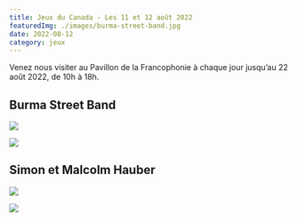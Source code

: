 ```yaml
---
title: Jeux du Canada - Les 11 et 12 août 2022
featuredImg: ./images/burma-street-band.jpg
date: 2022-08-12
category: jeux
---
```

Venez nous visiter au Pavillon de la Francophonie à chaque jour jusqu’au 22 août 2022, de 10h à 18h.

<h2 className="pt-5">Burma Street Band</h2>
<div className="row">
<div className="col-md-6 my-3">

![](./images/burma-street-band.jpg)
</div>
<div className="col-md-6 my-3">

![](./images/burma-street-band-2.jpg)
</div>
</div>

<h2 className="pt-5">Simon et Malcolm Hauber</h2>
<div className="row">
<div className="col-md-6 my-3">

![](./images/simon-malcolm.jpg)
</div>
<div className="col-md-6 my-3">

![](./images/party-au-pavillon.jpg)
</div>
</div>